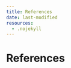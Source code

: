 ```yaml
---
title: References
date: last-modified
resources:
  - .nojekyll
---
```


# References {.unnumbered}

::: {#refs}
:::
